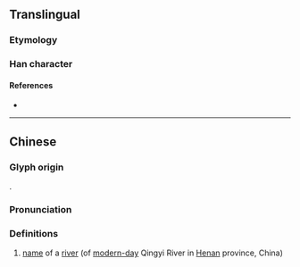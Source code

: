 {{character info}}
==Translingual==

===Etymology===
{{Han compound|水|異|c1=s|c2=p|t1=water|ls=psc}}

===Han character===
{{Han char|rn=85|rad=水|as=12|sn=15|four=36181|canj=EWTC|ids=⿰氵異}}

====References====
* {{Han ref|kx=0650.070|dkj=18265|hdz=31723.040|uh=6F69|ud=28521|bh=E65B|bd=58971}}

----

==Chinese==
{{zh-forms}}
===Glyph origin===
{{Han compound|水|alt1=氵|異|c1=s|c2=p|t1=water|ls=psc}}.

===Pronunciation===
{{zh-pron
|m=yì
|c=ji6
|mc=y
|oc=y
|ma=
|cat=pn
}}

===Definitions===
{{zh-hanzi}}

# [[name]] of a [[river]] (of [[modern-day]] Qingyi River in [[Henan]] province, China)